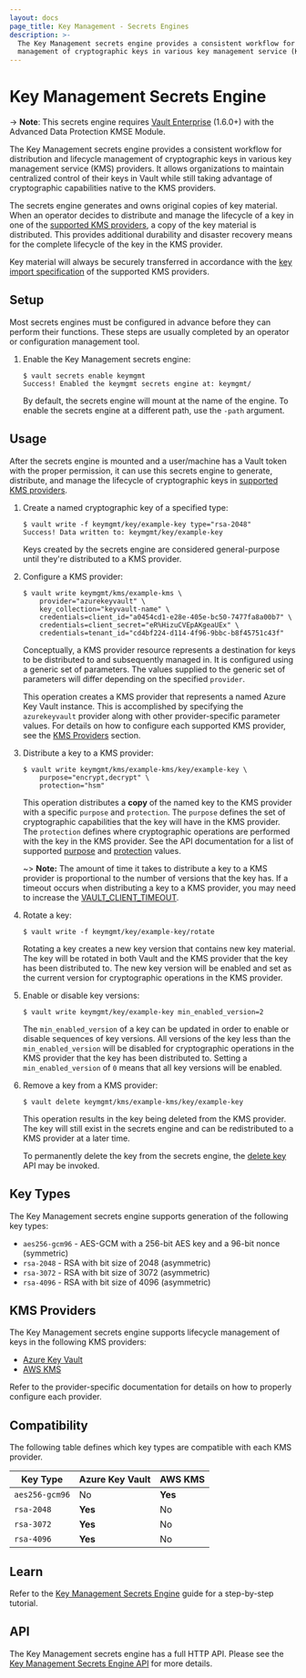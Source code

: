 ```yaml
---
layout: docs
page_title: Key Management - Secrets Engines
description: >-
  The Key Management secrets engine provides a consistent workflow for distribution and lifecycle
  management of cryptographic keys in various key management service (KMS) providers.
---
```


# Key Management Secrets Engine

-> **Note**: This secrets engine requires [Vault
Enterprise](https://www.hashicorp.com/products/vault/) (1.6.0+) with the Advanced Data
Protection KMSE Module.

The Key Management secrets engine provides a consistent workflow for distribution and lifecycle
management of cryptographic keys in various key management service (KMS) providers. It allows
organizations to maintain centralized control of their keys in Vault while still taking advantage
of cryptographic capabilities native to the KMS providers.

The secrets engine generates and owns original copies of key material. When an operator decides
to distribute and manage the lifecycle of a key in one of the [supported KMS providers](#kms-providers),
a copy of the key material is distributed. This provides additional durability and disaster
recovery means for the complete lifecycle of the key in the KMS provider.

Key material will always be securely transferred in accordance with the
[key import specification](#kms-providers) of the supported KMS providers.

## Setup

Most secrets engines must be configured in advance before they can perform their
functions. These steps are usually completed by an operator or configuration
management tool.

1. Enable the Key Management secrets engine:

   ```text
   $ vault secrets enable keymgmt
   Success! Enabled the keymgmt secrets engine at: keymgmt/
   ```

   By default, the secrets engine will mount at the name of the engine. To enable
   the secrets engine at a different path, use the `-path` argument.

## Usage

After the secrets engine is mounted and a user/machine has a Vault token with
the proper permission, it can use this secrets engine to generate, distribute, and
manage the lifecycle of cryptographic keys in [supported KMS providers](#kms-providers).

1. Create a named cryptographic key of a specified type:

   ```text
   $ vault write -f keymgmt/key/example-key type="rsa-2048"
   Success! Data written to: keymgmt/key/example-key
   ```

   Keys created by the secrets engine are considered general-purpose until
   they're distributed to a KMS provider.

1. Configure a KMS provider:

   ```text
   $ vault write keymgmt/kms/example-kms \
       provider="azurekeyvault" \
       key_collection="keyvault-name" \
       credentials=client_id="a0454cd1-e28e-405e-bc50-7477fa8a00b7" \
       credentials=client_secret="eR%HizuCVEpAKgeaUEx" \
       credentials=tenant_id="cd4bf224-d114-4f96-9bbc-b8f45751c43f"
   ```

   Conceptually, a KMS provider resource represents a destination for keys to be distributed to
   and subsequently managed in. It is configured using a generic set of parameters. The values
   supplied to the generic set of parameters will differ depending on the specified `provider`.

   This operation creates a KMS provider that represents a named Azure Key Vault instance.
   This is accomplished by specifying the `azurekeyvault` provider along with other provider-specific
   parameter values. For details on how to configure each supported KMS provider, see the
   [KMS Providers](#kms-providers) section.

1. Distribute a key to a KMS provider:

   ```text
   $ vault write keymgmt/kms/example-kms/key/example-key \
       purpose="encrypt,decrypt" \
       protection="hsm"
   ```

   This operation distributes a **copy** of the named key to the KMS provider with a specific
   `purpose` and `protection`. The `purpose` defines the set of cryptographic capabilities
   that the key will have in the KMS provider. The `protection` defines where cryptographic
   operations are performed with the key in the KMS provider. See the API documentation for a list of
   supported [purpose](/api/secret/key-management#purpose) and [protection](/api/secret/key-management#protection)
   values.

   ~> **Note:** The amount of time it takes to distribute a key to a KMS provider is proportional to the
   number of versions that the key has. If a timeout occurs when distributing a key to a KMS
   provider, you may need to increase the [VAULT_CLIENT_TIMEOUT](https://www.vaultproject.io/docs/commands#vault_client_timeout).

1. Rotate a key:

   ```text
   $ vault write -f keymgmt/key/example-key/rotate
   ```

   Rotating a key creates a new key version that contains new key material. The key will be rotated
   in both Vault and the KMS provider that the key has been distributed to. The new key version
   will be enabled and set as the current version for cryptographic operations in the KMS provider.

1. Enable or disable key versions:

   ```text
   $ vault write keymgmt/key/example-key min_enabled_version=2
   ```

   The `min_enabled_version` of a key can be updated in order to enable or disable sequences of
   key versions. All versions of the key less than the `min_enabled_version` will be disabled for
   cryptographic operations in the KMS provider that the key has been distributed to. Setting a
   `min_enabled_version` of `0` means that all key versions will be enabled.

1. Remove a key from a KMS provider:

   ```text
   $ vault delete keymgmt/kms/example-kms/key/example-key
   ```

   This operation results in the key being deleted from the KMS provider. The key will still exist
   in the secrets engine and can be redistributed to a KMS provider at a later time.

   To permanently delete the key from the secrets engine, the [delete key](/api/secret/key-management#delete-key)
   API may be invoked.

## Key Types

The Key Management secrets engine supports generation of the following key types:

- `aes256-gcm96` - AES-GCM with a 256-bit AES key and a 96-bit nonce (symmetric)
- `rsa-2048` - RSA with bit size of 2048 (asymmetric)
- `rsa-3072` - RSA with bit size of 3072 (asymmetric)
- `rsa-4096` - RSA with bit size of 4096 (asymmetric)

## KMS Providers

The Key Management secrets engine supports lifecycle management of keys in the following
KMS providers:

- [Azure Key Vault](/docs/secrets/key-management/azurekeyvault)
- [AWS KMS](/docs/secrets/key-management/awskms)

Refer to the provider-specific documentation for details on how to properly configure each provider.

## Compatibility

The following table defines which key types are compatible with each KMS provider.

| Key Type       | Azure Key Vault | AWS KMS |
| -------------- | --------------- | ------- |
| `aes256-gcm96` | No              | **Yes** |
| `rsa-2048`     | **Yes**         | No      |
| `rsa-3072`     | **Yes**         | No      |
| `rsa-4096`     | **Yes**         | No      |

## Learn

Refer to the [Key Management Secrets Engine](https://learn.hashicorp.com/tutorials/vault/key-management-secrets) guide for
a step-by-step tutorial.

## API

The Key Management secrets engine has a full HTTP API. Please see the
[Key Management Secrets Engine API](/api/secret/key-management) for more
details.
